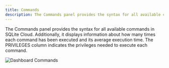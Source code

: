 ```yaml
---
title: Commands
description: The Commands panel provides the syntax for all available commands in SQLite Cloud.
---
```


The Commands panel provides the syntax for all available commands in SQLite Cloud. Additionally, it displays information about how many times each command has been executed and its average execution time. The PRIVILEGES column indicates the privileges needed to execute each command.

![Dashboard Commands](@docs-website-assets/introduction/dashboard_commands.png)
